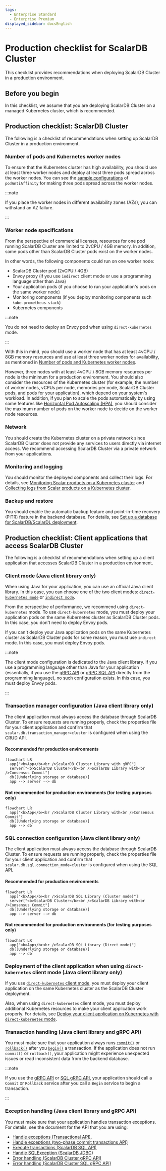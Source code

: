 ```yaml
---
tags:
  - Enterprise Standard
  - Enterprise Premium
displayed_sidebar: docsEnglish
---
```


# Production checklist for ScalarDB Cluster

This checklist provides recommendations when deploying ScalarDB Cluster in a production environment.

## Before you begin

In this checklist, we assume that you are deploying ScalarDB Cluster on a managed Kubernetes cluster, which is recommended.

## Production checklist: ScalarDB Cluster

The following is a checklist of recommendations when setting up ScalarDB Cluster in a production environment.

### Number of pods and Kubernetes worker nodes

To ensure that the Kubernetes cluster has high availability, you should use at least three worker nodes and deploy at least three pods spread across the worker nodes. You can see the [sample configurations](https://github.com/scalar-labs/scalar-kubernetes/blob/master/conf/scalardb-cluster-custom-values-indirect-mode.yaml) of `podAntiAffinity` for making three pods spread across the worker nodes.

:::note

If you place the worker nodes in different availability zones (AZs), you can withstand an AZ failure.

:::

### Worker node specifications

From the perspective of commercial licenses, resources for one pod running ScalarDB Cluster are limited to 2vCPU / 4GB memory. In addition, some pods other than ScalarDB Cluster pods exist on the worker nodes.

In other words, the following components could run on one worker node:

* ScalarDB Cluster pod (2vCPU / 4GB)
* Envoy proxy (if you use `indirect` client mode or use a programming language other than Java)
* Your application pods (if you choose to run your application's pods on the same worker node)
* Monitoring components (if you deploy monitoring components such `kube-prometheus-stack`)
* Kubernetes components

:::note

You do not need to deploy an Envoy pod when using `direct-kubernetes` mode.

:::

With this in mind, you should use a worker node that has at least 4vCPU / 8GB memory resources and use at least three worker nodes for availability, as mentioned in [Number of pods and Kubernetes worker nodes](ProductionChecklistForScalarDBCluster.mdx#number-of-pods-and-kubernetes-worker-nodes).

However, three nodes with at least 4vCPU / 8GB memory resources per node is the minimum for a production environment. You should also consider the resources of the Kubernetes cluster (for example, the number of worker nodes, vCPUs per node, memories per node, ScalarDB Cluster pods, and pods for your application), which depend on your system's workload. In addition, if you plan to scale the pods automatically by using some features like [Horizontal Pod Autoscaling (HPA)](https://kubernetes.io/docs/tasks/run-application/horizontal-pod-autoscale/), you should consider the maximum number of pods on the worker node to decide on the worker node resources.

### Network

You should create the Kubernetes cluster on a private network since ScalarDB Cluster does not provide any services to users directly via internet access. We recommend accessing ScalarDB Cluster via a private network from your applications.

### Monitoring and logging

You should monitor the deployed components and collect their logs. For details, see [Monitoring Scalar products on a Kubernetes cluster](K8sMonitorGuide.mdx) and [Collecting logs from Scalar products on a Kubernetes cluster](K8sLogCollectionGuide.mdx).

### Backup and restore

You should enable the automatic backup feature and point-in-time recovery (PITR) feature in the backend database. For details, see [Set up a database for ScalarDB/ScalarDL deployment](SetupDatabase.mdx).

## Production checklist: Client applications that access ScalarDB Cluster

The following is a checklist of recommendations when setting up a client application that accesses ScalarDB Cluster in a production environment.

### Client mode (Java client library only)

When using Java for your application, you can use an official Java client library. In this case, you can choose one of the two client modes: [`direct-kubernetes mode`](https://scalardb.scalar-labs.com/docs/latest/scalardb-cluster/developer-guide-for-scalardb-cluster-with-java-api#direct-kubernetes-client-mode) or [`indirect mode`](https://scalardb.scalar-labs.com/docs/latest/scalardb-cluster/developer-guide-for-scalardb-cluster-with-java-api#indirect-client-mode).

From the perspective of performance, we recommend using `direct-kubernetes` mode. To use `direct-kubernetes` mode, you must deploy your application pods on the same Kubernetes cluster as ScalarDB Cluster pods. In this case, you don't need to deploy Envoy pods.

If you can't deploy your Java application pods on the same Kubernetes cluster as ScalarDB Cluster pods for some reason, you must use `indirect` mode. In this case, you must deploy Envoy pods.

:::note

The client mode configuration is dedicated to the Java client library. If you use a programming language other than Java for your application (essentially, if you use the [gRPC API](https://scalardb.scalar-labs.com/docs/latest/scalardb-cluster/scalardb-cluster-grpc-api-guide) or [gRPC SQL API](https://scalardb.scalar-labs.com/docs/latest/scalardb-cluster/scalardb-cluster-sql-grpc-api-guide) directly from the programming language), no such configuration exists. In this case, you must deploy Envoy pods.

:::

### Transaction manager configuration (Java client library only)

The client application must always access the database through ScalarDB Cluster. To ensure requests are running properly, check the properties file for your client application and confirm that `scalar.db.transaction_manager=cluster` is configured when using the CRUD API.

#### Recommended for production environments

```mermaid
flowchart LR
  app["<b>App</b><br />ScalarDB Cluster Library with gRPC"]
  server["<b>ScalarDB Cluster</b><br />ScalarDB Library with<br />Consensus Commit"]
  db[(Underlying storage or database)]
  app --> server --> db
```

#### Not recommended for production environments (for testing purposes only)

```mermaid
flowchart LR
  app["<b>App</b><br />ScalarDB Cluster Library with<br />Consensus Commit"]
  db[(Underlying storage or database)]
  app --> db
```

### SQL connection configuration (Java client library only)

The client application must always access the database through ScalarDB Cluster. To ensure requests are running properly, check the properties file for your client application and confirm that `scalar.db.sql.connection_mode=cluster` is configured when using the SQL API.

#### Recommended for production environments

```mermaid
flowchart LR
  app["<b>App</b><br />ScalarDB SQL Library (Cluster mode)"]
  server["<b>ScalarDB Cluster</b><br />ScalarDB Library with<br />Consensus Commit"]
  db[(Underlying storage or database)]
  app --> server --> db
```

#### Not recommended for production environments (for testing purposes only)

```mermaid
flowchart LR
  app["<b>App</b><br />ScalarDB SQL Library (Direct mode)"]
  db[(Underlying storage or database)]
  app --> db
```

### Deployment of the client application when using `direct-kubernetes` client mode (Java client library only)

If you use [`direct-kubernetes` client mode](https://scalardb.scalar-labs.com/docs/latest/scalardb-cluster/developer-guide-for-scalardb-cluster-with-java-api#direct-kubernetes-client-mode), you must deploy your client application on the same Kubernetes cluster as the ScalarDB Cluster deployment.

Also, when using `direct-kubernetes` client mode, you must deploy additional Kubernetes resources to make your client application work properly. For details, see [Deploy your client application on Kubernetes with `direct-kubernetes` mode](../helm-charts/how-to-deploy-scalardb-cluster.mdx#deploy-your-client-application-on-kubernetes-with-direct-kubernetes-mode).

### Transaction handling (Java client library and gRPC API)

You must make sure that your application always runs [`commit()`](https://scalardb.scalar-labs.com/docs/latest/api-guide#commit-a-transaction) or [`rollback()`](https://scalardb.scalar-labs.com/docs/latest/api-guide#roll-back-or-abort-a-transaction) after you [`begin()`](https://scalardb.scalar-labs.com/docs/latest/api-guide#begin-or-start-a-transaction) a transaction. If the application does not run `commit()` or `rollback()`, your application might experience unexpected issues or read inconsistent data from the backend database.

:::note

If you use the [gRPC API](https://scalardb.scalar-labs.com/docs/latest/scalardb-cluster/scalardb-cluster-grpc-api-guide) or [SQL gRPC API](https://scalardb.scalar-labs.com/docs/latest/scalardb-cluster/scalardb-cluster-sql-grpc-api-guide), your application should call a `Commit` or `Rollback` service after you call a `Begin` service to begin a transaction.

:::

### Exception handling (Java client library and gRPC API)

You must make sure that your application handles transaction exceptions. For details, see the document for the API that you are using:

* [Handle exceptions (Transactional API)](https://scalardb.scalar-labs.com/docs/latest/api-guide#handle-exceptions).
* [Handle exceptions (two-phase commit transactions API)](https://scalardb.scalar-labs.com/docs/latest/two-phase-commit-transactions#handle-exceptions)
* [Execute transactions (ScalarDB SQL API)](https://scalardb.scalar-labs.com/docs/latest/scalardb-sql/sql-api-guide#execute-transactions)
* [Handle SQLException (ScalarDB JDBC)](https://scalardb.scalar-labs.com/docs/latest/scalardb-sql/jdbc-guide#handle-sqlexception)
* [Error handling (ScalarDB Cluster gRPC API)](https://scalardb.scalar-labs.com/docs/latest/scalardb-cluster/scalardb-cluster-grpc-api-guide#error-handling-1)
* [Error handling (ScalarDB Cluster SQL gRPC API)](https://scalardb.scalar-labs.com/docs/latest/scalardb-cluster/scalardb-cluster-sql-grpc-api-guide#error-handling-1)

